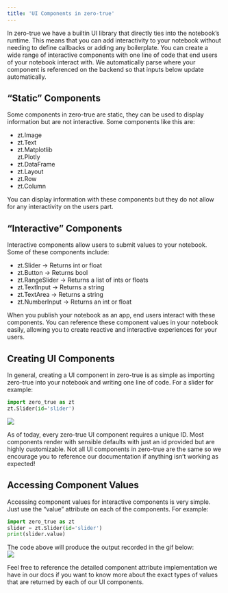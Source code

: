 ```yaml
---
title: 'UI Components in zero-true'
---
```


In zero-true we have a builtin UI library that directly ties into the notebook’s runtime. This means that you can add interactivity to your notebook without needing to define callbacks or adding any boilerplate. You can create a wide range of interactive components with one line of code that end users of your notebook interact with. We automatically parse where your component is referenced on the backend so that inputs below update automatically. 

## “Static” Components

Some components in zero-true are static, they can be used to display information but are not interactive. Some components like this are:

* zt.Image  
* zt.Text  
* zt.Matplotlib  
  zt.Plotly  
* zt.DataFrame  
* zt.Layout  
* zt.Row  
* zt.Column

You can display information with these components but they do not allow for any interactivity on the users part. 

## “Interactive” Components

Interactive components allow users to submit values to your notebook. Some of these components include:

* zt.Slider \-\> Returns int or float  
* zt.Button \-\> Returns bool  
* zt.RangeSlider \-\> Returns a list of ints or floats  
* zt.TextInput \-\> Returns a string   
* zt.TextArea \-\> Returns a string  
* zt.NumberInput \-\> Returns an int or float

When you publish your notebook as an app, end users interact with these components. You can reference these component values in your notebook easily, allowing you to create reactive and interactive experiences for your users. 

## Creating UI Components

In general, creating a UI component in zero-true is as simple as importing zero-true into your notebook and writing one line of code. For a slider for example: 

```py
import zero_true as zt
zt.Slider(id='slider')
```

![](/blogs/gifs/solo_slider.gif)

As of today, every zero-true UI component requires a unique ID. Most components render with sensible defaults with just an id provided but are highly customizable. Not all UI components in zero-true are the same so we encourage you to reference our documentation if anything isn’t working as expected\!

## Accessing Component Values

Accessing component values for interactive components is very simple. Just use the “value” attribute on each of the components. For example:

```py
import zero_true as zt
slider = zt.Slider(id='slider')
print(slider.value)
```

The code above will produce the output recorded in the gif below:  
![](/blogs/gifs/slider_value.gif)

Feel free to reference the detailed component attribute implementation we have in our docs if you want to know more about the exact types of values that are returned by each of our UI components.  